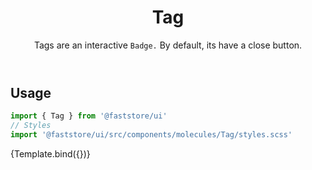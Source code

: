 

<Meta title="Molecules/Tag" component={Tag} argTypes={{}} />


<header>

# Tag

Tags are an interactive `Badge.` By default, its have a close button.

</header>

## Usage

```jsx
import { Tag } from '@faststore/ui'
// Styles
import '@faststore/ui/src/components/molecules/Tag/styles.scss'
```

<Canvas>
  <Story name="default">{Template.bind({})}</Story>
</Canvas>

<ArgsTable story="default" />
